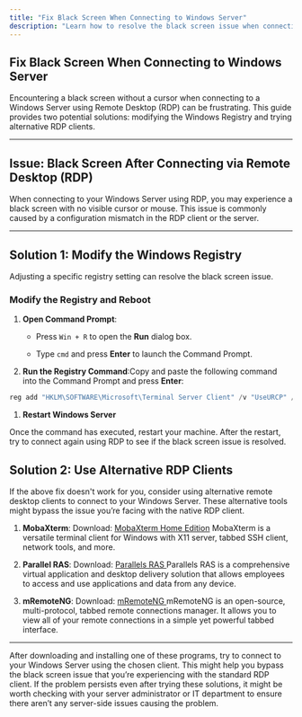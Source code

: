 ```yaml
---
title: "Fix Black Screen When Connecting to Windows Server"
description: "Learn how to resolve the black screen issue when connecting to a Windows Server using Microsoft Remote Desktop application. Modify the Windows Registry or use alternative RDP clients like MobaXterm and mRemoteNG to successfully connect."
---
```


## Fix Black Screen When Connecting to Windows Server

Encountering a black screen without a cursor when connecting to a Windows Server using Remote Desktop (RDP) can be frustrating. This guide provides two potential solutions: modifying the Windows Registry and trying alternative RDP clients.

***

## **Issue**: Black Screen After Connecting via Remote Desktop (RDP)

When connecting to your Windows Server using RDP, you may experience a black screen with no visible cursor or mouse. This issue is commonly caused by a configuration mismatch in the RDP client or the server.

***

## **Solution 1**: Modify the Windows Registry

Adjusting a specific registry setting can resolve the black screen issue.

### Modify the Registry and Reboot

1. **Open Command Prompt**:

   * Press `Win + R` to open the **Run** dialog box.

   * Type `cmd` and press **Enter** to launch the Command Prompt.

2. **Run the Registry Command**:Copy and paste the following command into the Command Prompt and press **Enter**:

````powershell
reg add "HKLM\SOFTWARE\Microsoft\Terminal Server Client" /v "UseURCP" /t REG\_DWORD /d 0 /f```
````

1. **Restart Windows Server**

Once the command has executed, restart your machine.&#x20;
After the restart, try to connect again using RDP to see if the black screen issue is resolved.

## Solution 2: Use Alternative RDP Clients

If the above fix doesn't work for you, consider using alternative remote desktop clients to connect to your Windows Server. These alternative tools might bypass the issue you’re facing with the native RDP client.

1. **MobaXterm**:
   Download: [MobaXterm Home Edition](https://mobaxterm.mobatek.net/download-home-edition.html)
   MobaXterm is a versatile terminal client for Windows with X11 server, tabbed SSH client, network tools, and more.

2. **Parallel RAS**:
   Download: [Parallels RAS
   ](https://www.parallels.com/products/ras/download/links)Parallels RAS is a comprehensive virtual application and desktop delivery solution that allows employees to access and use applications and data from any device.

3. **mRemoteNG**:
   Download: [mRemoteNG
   ](https://mremoteng.org/download)mRemoteNG is an open-source, multi-protocol, tabbed remote connections manager. It allows you to view all of your remote connections in a simple yet powerful tabbed interface.

***

After downloading and installing one of these programs, try to connect to your Windows Server using the chosen client. This might help you bypass the black screen issue that you’re experiencing with the standard RDP client. If the problem persists even after trying these solutions, it might be worth checking with your server administrator or IT department to ensure there aren’t any server-side issues causing the problem.